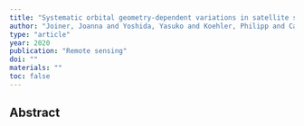 ```yaml
---
title: "Systematic orbital geometry-dependent variations in satellite solar-induced fluorescence (SIF) retrievals"
author: "Joiner, Joanna and Yoshida, Yasuko and Koehler, Philipp and Campbell, Petya and Frankenberg, Christian and van der Tol, Christiaan and Yang, Peiqi and Parazoo, Nicholas and Guanter, Luis and Sun, Ying"
type: "article"
year: 2020
publication: "Remote sensing"
doi: ""
materials: ""
toc: false
---
```


## Abstract

